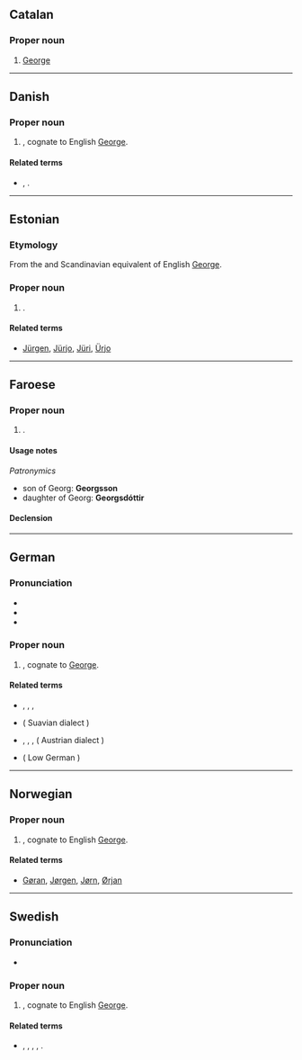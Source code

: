 ==Catalan==

===Proper noun===
{{ca-proper noun|m}}

# [[George]]
----
==Danish==

===Proper noun===
{{head|da|proper noun}}

# {{given name|male|lang=da}}, cognate to English [[George]].

====Related terms====
* {{l|da|Jørgen}}, {{l|da|Jørn}}.

----

==Estonian==

===Etymology===
From the {{etyl|de|et}} and Scandinavian equivalent of English [[George]].

===Proper noun===
{{head|et|proper noun}}

# {{given name|male|lang=et}}.

====Related terms====
* [[Jürgen]], [[Jürjo]], [[Jüri]], [[Ürjo]]

----

==Faroese==

===Proper noun===
{{head|fo|proper noun|g=m}}

# {{given name|male|lang=fo}}.

====Usage notes====
''Patronymics''
* son of Georg: '''Georgsson'''
* daughter of Georg: '''Georgsdóttir'''

====Declension====
{{fo-decl-proper-noun-s-indef|Georg|Georg|Georg, Georgi|Georgs}}

----

==German==

===Pronunciation===
* {{audio|De-Georg.ogg|Audio|lang=de}}
* {{IPA|/ˈɡeː.ɔrk/|/ˈɡeː.ɔɐ̯k/|lang=de}}
* {{IPA|/ˈɡeː.ɔrx/|/ˈɡeː.ɔɐ̯x/|lang=de}}

===Proper noun===
{{head|de|proper noun}}

# {{given name|male|lang=de}}, cognate to [[George]].

====Related terms====
* {{l|de|Jörg}}, {{l|de|Jorn}}, {{l|de|Jörn}}, {{l|de|Jürgen}}
* {{l|de|Schorsch}} ( Suavian dialect )
* {{l|de|Gorgel}}, {{l|de|Görries}}, {{l|de|Görris}}, {{l|de|Girgel}} ( Austrian dialect )
* {{l|de|Gorch}} ( Low German )

----

==Norwegian==

===Proper noun===
{{head|no|proper noun}}

# {{given name|male|lang=no}}, cognate to English [[George]].

====Related terms====
* [[Gøran]], [[Jørgen]], [[Jørn]], [[Ørjan]]

----

==Swedish==

===Pronunciation===
* {{IPA|/ˈjeːɔrj/|lang=sv}}

===Proper noun===
{{head|sv|proper noun}}

# {{given name|male|lang=sv}}, cognate to English [[George]].

====Related terms====
* {{l|sv|Göran}}, {{l|sv|Jöran}}, {{l|sv|Jörgen}}, {{l|sv|Jörn}}, {{l|sv|Örjan}}.